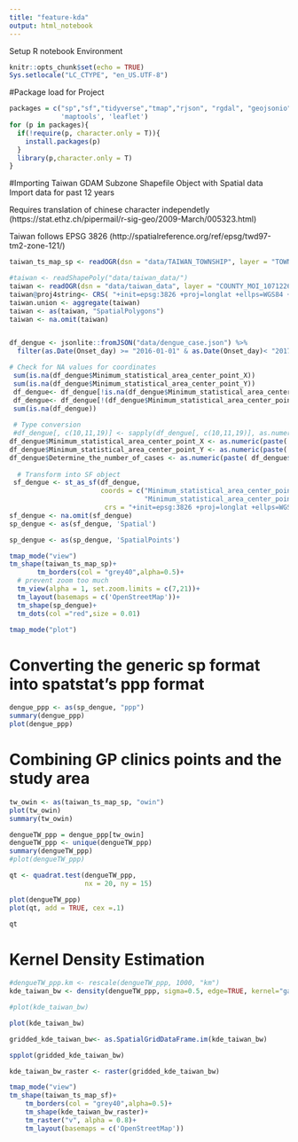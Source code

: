 ```yaml
---
title: "feature-kda"
output: html_notebook
---
```


Setup R notebook Environment
```r
knitr::opts_chunk$set(echo = TRUE)
Sys.setlocale("LC_CTYPE", "en_US.UTF-8")
```

#Package load for Project
```r
packages = c("sp","sf","tidyverse","tmap","rjson", "rgdal", "geojsonio", "GISTools",'spatialEco', "raster","dplyr", "spatstat",
             'maptools', 'leaflet') 
for (p in packages){
  if(!require(p, character.only = T)){
    install.packages(p) 
  } 
  library(p,character.only = T) 
}
```

#Importing Taiwan GDAM Subzone
Shapefile Object with Spatial data
Import data for past 12 years

Requires translation of chinese character independetly (https://stat.ethz.ch/pipermail/r-sig-geo/2009-March/005323.html)

Taiwan follows EPSG 3826 (http://spatialreference.org/ref/epsg/twd97-tm2-zone-121/)
```r
taiwan_ts_map_sp <- readOGR(dsn = "data/TAIWAN_TOWNSHIP", layer = "TOWN_MOI_1071226", stringsAsFactors=TRUE)

#taiwan <- readShapePoly("data/taiwan_data/")
taiwan <- readOGR(dsn = "data/taiwan_data", layer = "COUNTY_MOI_1071226", stringsAsFactors=TRUE)
taiwan@proj4string<- CRS( "+init=epsg:3826 +proj=longlat +ellps=WGS84 +no_defs")
taiwan.union <- aggregate(taiwan)
taiwan <- as(taiwan, "SpatialPolygons")
taiwan <- na.omit(taiwan)


df_dengue <- jsonlite::fromJSON("data/dengue_case.json") %>% 
  filter(as.Date(Onset_day) >= "2016-01-01" & as.Date(Onset_day)< "2017-01-01")

# Check for NA values for coordinates
 sum(is.na(df_dengue$Minimum_statistical_area_center_point_X))
 sum(is.na(df_dengue$Minimum_statistical_area_center_point_Y))
 df_dengue<- df_dengue[!is.na(df_dengue$Minimum_statistical_area_center_point_X),]
 df_dengue<- df_dengue[!(df_dengue$Minimum_statistical_area_center_point_X == 'None'),]
 sum(is.na(df_dengue))
 
 # Type conversion
 #df_dengue[, c(10,11,19)] <- sapply(df_dengue[, c(10,11,19)], as.numeric)
df_dengue$Minimum_statistical_area_center_point_X <- as.numeric(paste( df_dengue$Minimum_statistical_area_center_point_X))
df_dengue$Minimum_statistical_area_center_point_Y <- as.numeric(paste( df_dengue$Minimum_statistical_area_center_point_Y))
df_dengue$Determine_the_number_of_cases <- as.numeric(paste( df_dengue$Determine_the_number_of_cases))
 
  # Transform into SF object
 sf_dengue <- st_as_sf(df_dengue, 
                       coords = c("Minimum_statistical_area_center_point_X",
                                  "Minimum_statistical_area_center_point_Y"),
                        crs = "+init=epsg:3826 +proj=longlat +ellps=WGS84 +no_defs")
sf_dengue <- na.omit(sf_dengue)
sp_dengue <- as(sf_dengue, 'Spatial')
```

```r
sp_dengue <- as(sp_dengue, 'SpatialPoints')
```

```r
tmap_mode("view")
tm_shape(taiwan_ts_map_sp)+
       tm_borders(col = "grey40",alpha=0.5)+
  # prevent zoom too much
  tm_view(alpha = 1, set.zoom.limits = c(7,21))+
  tm_layout(basemaps = c('OpenStreetMap'))+
  tm_shape(sp_dengue)+
  tm_dots(col ="red",size = 0.01) 

tmap_mode("plot")
```


# Converting the generic sp format into spatstat's ppp format 

```r
dengue_ppp <- as(sp_dengue, "ppp")
summary(dengue_ppp) 
plot(dengue_ppp)
```

# Combining  GP clinics points and the study area 
```r
tw_owin <- as(taiwan_ts_map_sp, "owin") 
plot(tw_owin) 
summary(tw_owin)

dengueTW_ppp = dengue_ppp[tw_owin]
dengueTW_ppp <- unique(dengueTW_ppp) 
summary(dengueTW_ppp)
#plot(dengueTW_ppp)
```
```r
qt <- quadrat.test(dengueTW_ppp,                     
                   nx = 20, ny = 15)
```

```r
plot(dengueTW_ppp) 
plot(qt, add = TRUE, cex =.1) 
```

```r
qt
```


# Kernel Density Estimation

```r
#dengueTW_ppp.km <- rescale(dengueTW_ppp, 1000, "km") 
kde_taiwan_bw <- density(dengueTW_ppp, sigma=0.5, edge=TRUE, kernel="gaussian")

#plot(kde_taiwan_bw)
```

```r
plot(kde_taiwan_bw)
```

```r
gridded_kde_taiwan_bw<- as.SpatialGridDataFrame.im(kde_taiwan_bw)

spplot(gridded_kde_taiwan_bw)

kde_taiwan_bw_raster <- raster(gridded_kde_taiwan_bw)
```

```r
tmap_mode("view")
tm_shape(taiwan_ts_map_sf)+
    tm_borders(col = "grey40",alpha=0.5)+
    tm_shape(kde_taiwan_bw_raster)+
    tm_raster("v", alpha = 0.8)+ 
    tm_layout(basemaps = c('OpenStreetMap'))
```


